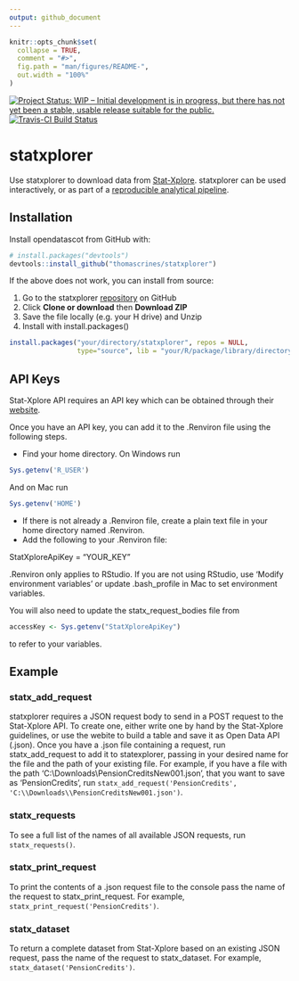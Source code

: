 ```yaml
---
output: github_document
---
```


<!-- README.md is generated from README.Rmd. Please edit that file -->

```r
knitr::opts_chunk$set(
  collapse = TRUE,
  comment = "#>",
  fig.path = "man/figures/README-",
  out.width = "100%"
)
```
[![Project Status: WIP – Initial development is in progress, but there has not yet been a stable, usable release suitable for the public.](https://www.repostatus.org/badges/latest/wip.svg)](https://www.repostatus.org/#wip) [![Travis-CI Build Status](https://travis-ci.com/thomascrines/statxplorer.svg?token=u9YrQxZw2wBxcEUArp4X&branch=master)](https://travis-ci.com/thomascrines/statxplorer) 

# statxplorer

Use statxplorer to download data from [Stat-Xplore](https://stat-xplore.dwp.gov.uk/webapi/jsf/login.xhtml). statxplorer can be used interactively, or as part of a [reproducible analytical pipeline](https://ukgovdatascience.github.io/rap_companion/).

## Installation

Install opendatascot from GitHub with:

```r
# install.packages("devtools")
devtools::install_github("thomascrines/statxplorer")
```

If the above does not work, you can install from source:

1. Go to the statxplorer [repository](https://github.com/thomascrines/statxplorer) on GitHub
1. Click **Clone or download** then **Download ZIP**
1. Save the file locally (e.g. your H drive) and Unzip
1. Install with install.packages()

```r
install.packages("your/directory/statxplorer", repos = NULL,
                 type="source", lib = "your/R/package/library/directory")
```

API Keys
-----

Stat-Xplore API requires an API key which can be obtained through their [website](https://stat-xplore.dwp.gov.uk/webapi/online-help/Open-Data-API.html).

Once you have an API key, you can add it to the .Renviron file using the following steps.

* Find your home directory. On Windows run
```r
Sys.getenv('R_USER')
```
And on Mac run
```r
Sys.getenv('HOME')
```
* If there is not already a .Renviron file, create a plain text file in your home directory named .Renviron.
* Add the following to your .Renviron file: 

StatXploreApiKey = "YOUR_KEY"

.Renviron only applies to RStudio. If you are not using RStudio, use 'Modify environment variables' or update .bash_profile in Mac to set environment variables.

You will also need to update the statx_request_bodies file from 
```r
accessKey <- Sys.getenv("StatXploreApiKey")
```
to refer to your variables.

## Example

### statx_add_request

statxplorer requires a JSON request body to send in a POST request to the Stat-Xplore API. To create one, either write one by hand by the Stat-Xplore guidelines, or use the webite to build a table and save it as Open Data API (.json). Once you have a .json file containing a request, run statx_add_request to add it to statexplorer, passing in your desired name for the file and the path of your existing file. For example, if you have a file with the path 'C:\\Downloads\\PensionCreditsNew001.json', that you want to save as 'PensionCredits', run `statx_add_request('PensionCredits', 'C:\\Downloads\\PensionCreditsNew001.json')`.

### statx_requests

To see a full list of the names of all available JSON requests, run `statx_requests()`.

### statx_print_request

To print the contents of a .json request file to the console pass the name of the request to statx_print_request. For example, `statx_print_request('PensionCredits')`.

### statx_dataset

To return a complete dataset from Stat-Xplore based on an existing JSON request, pass the name of the request to statx_dataset. For example, `statx_dataset('PensionCredits')`.

